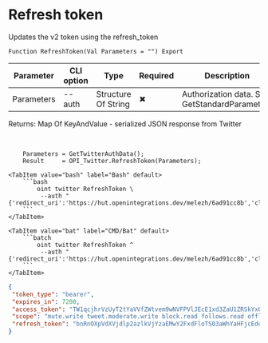 ﻿---
sidebar_position: 3
description: Refresh token and other functions to work with Twitter in the Open Integration Package, a free open-source integration library for 1C:Enterprise 8, OneScript and CLI
keywords: [1C, 1С, 1С:Enterprise, 1С:Enterprise 8.3, API, Integration, Services, Exchange, OneScript, CLI, Twitter]
---


# Refresh token
 Updates the v2 token using the refresh_token



`Function RefreshToken(Val Parameters = "") Export`

  | Parameter | CLI option | Type | Required | Description |
  |-|-|-|-|-|
  | Parameters | --auth | Structure Of String | &#x2716; | Authorization data. See GetStandardParameters |

  
  Returns:  Map Of KeyAndValue - serialized JSON response from Twitter

<br/>




```bsl title="1C:Enterprise/OneScript code example"
    Parameters = GetTwitterAuthData();
    Result     = OPI_Twitter.RefreshToken(Parameters);
```
 

 <Tabs>
  
    <TabItem value="bash" label="Bash" default>
        ```bash
            oint twitter RefreshToken \
             --auth "{'redirect_uri':'https://hut.openintegrations.dev/melezh/6ad91cc8b','client_id':'***','client_secret':'***','access_token':'***','refresh_token':'***','oauth_token':'***','oauth_token_secret':'***','oauth_consumer_key':'***','oauth_consumer_secret':'***'}"
        ```
    </TabItem>
  
    <TabItem value="bat" label="CMD/Bat" default>
        ```batch
            oint twitter RefreshToken ^
             --auth "{'redirect_uri':'https://hut.openintegrations.dev/melezh/6ad91cc8b','client_id':'***','client_secret':'***','access_token':'***','refresh_token':'***','oauth_token':'***','oauth_token_secret':'***','oauth_consumer_key':'***','oauth_consumer_secret':'***'}"
        ```
    </TabItem>
</Tabs>


```json title="Result"
{
 "token_type": "bearer",
 "expires_in": 7200,
 "access_token": "TW1qcjhrVzUyT2tYaVVfZWtvem9wNVFPVlJEcE1xd3ZaU1ZRSkYxOTkzU1hyOjE3Mjg0NTI5NDY2NDM6MToxOmF0OjE",
 "scope": "mute.write tweet.moderate.write block.read follows.read offline.access list.write bookmark.read list.read tweet.write space.read block.write like.write like.read users.read tweet.read bookmark.write mute.read follows.write",
 "refresh_token": "bnRnOXpVdXVjdlp2azlkVjYzaEMwY2FxdFloTS03aWhYaHFjcEdodVpqMThjOjE3Mjg0NTI5NDY2NDM6MToxOnJ0OjE"
}
```
